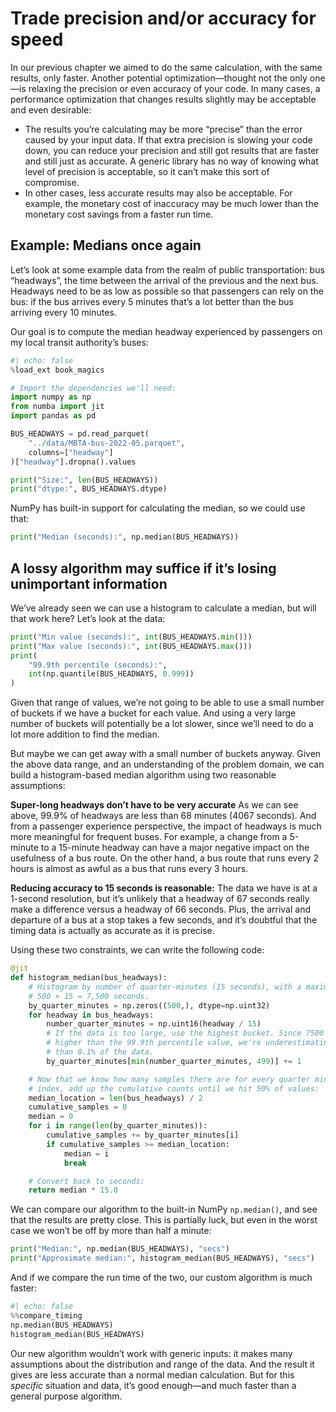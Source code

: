 # Trade precision and/or accuracy for speed

In our previous chapter we aimed to do the same calculation, with the same results, only faster.
Another potential optimization—thought not the only one—is relaxing the precision or even accuracy of your code.
In many cases, a performance optimization that changes results slightly may be acceptable and even desirable:

* The results you're calculating may be more "precise" than the error caused by your input data.
  If that extra precision is slowing your code down, you can reduce your precision and still got results that are faster and still just as accurate.
  A generic library has no way of knowing what level of precision is acceptable, so it can't make this sort of compromise.
* In other cases, less accurate results may also be acceptable.
  For example, the monetary cost of inaccuracy may be much lower than the monetary cost savings from a faster run time.

## Example: Medians once again

Let's look at some example data from the realm of public transportation: bus "headways", the time between the arrival of the previous and the next bus.
Headways need to be as low as possible so that passengers can rely on the bus: if the bus arrives every 5 minutes that's a lot better than the bus arriving every 10 minutes.

Our goal is to compute the median headway experienced by passengers on my local transit authority's buses:

```python
#| echo: false
%load_ext book_magics
```

```python
# Import the dependencies we'll need:
import numpy as np
from numba import jit
import pandas as pd

BUS_HEADWAYS = pd.read_parquet(
    "../data/MBTA-bus-2022-05.parquet",
    columns=["headway"]
)["headway"].dropna().values

print("Size:", len(BUS_HEADWAYS))
print("dtype:", BUS_HEADWAYS.dtype)
```

NumPy has built-in support for calculating the median, so we could use that:

```python
print("Median (seconds):", np.median(BUS_HEADWAYS))
```

## A lossy algorithm may suffice if it's losing unimportant information

We've already seen we can use a histogram to calculate a median, but will that work here?
Let's look at the data:

```python
print("Min value (seconds):", int(BUS_HEADWAYS.min()))
print("Max value (seconds):", int(BUS_HEADWAYS.max()))
print(
    "99.9th percentile (seconds):",
    int(np.quantile(BUS_HEADWAYS, 0.999))
)
```

Given that range of values, we're not going to be able to use a small number of buckets if we have a bucket for each value.
And using a very large number of buckets will potentially be a lot slower, since we'll need to do a lot more addition to find the median.

But maybe we can get away with a small number of buckets anyway.
Given the above data range, and an understanding of the problem domain, we can build a histogram-based median algorithm using two reasonable assumptions:

**Super-long headways don't have to be very accurate** As we can see above, 99.9% of headways are less than 68 minutes (4067 seconds).
And from a passenger experience perspective, the impact of headways is much more meaningful for frequent buses.
For example, a change from a 5-minute to a 15-minute headway can have a major negative impact on the usefulness of a bus route.
On the other hand, a bus route that runs every 2 hours is almost as awful as a bus that runs every 3 hours.

**Reducing accuracy to 15 seconds is reasonable:** The data we have is at a 1-second resolution, but it's unlikely that a headway of 67 seconds really make a difference versus a headway of 66 seconds.
Plus, the arrival and departure of a bus at a stop takes a few seconds, and it's doubtful that the timing data is actually as accurate as it is precise.

Using these two constraints, we can write the following code:

```python
@jit
def histogram_median(bus_headways):
    # Histogram by number of quarter-minutes (15 seconds), with a maximum of
    # 500 × 15 = 7,500 seconds.
    by_quarter_minutes = np.zeros((500,), dtype=np.uint32)
    for headway in bus_headways:
        number_quarter_minutes = np.uint16(headway / 15)
        # If the data is too large, use the highest bucket. Since 7500 is
        # higher than the 99.9th percentile value, we're underestimating less
        # than 0.1% of the data.
        by_quarter_minutes[min(number_quarter_minutes, 499)] += 1

    # Now that we know how many samples there are for every quarter minute
    # index, add up the cumulative counts until we hit 50% of values:
    median_location = len(bus_headways) / 2
    cumulative_samples = 0
    median = 0
    for i in range(len(by_quarter_minutes)):
        cumulative_samples += by_quarter_minutes[i]
        if cumulative_samples >= median_location:
            median = i
            break

    # Convert back to seconds:
    return median * 15.0
```

We can compare our algorithm to the built-in NumPy `np.median()`, and see that the results are pretty close.
This is partially luck, but even in the worst case we won't be off by more than half a minute:

```python
print("Median:", np.median(BUS_HEADWAYS), "secs")
print("Approximate median:", histogram_median(BUS_HEADWAYS), "secs")
```

And if we compare the run time of the two, our custom algorithm is much faster:

```python
#| echo: false
%%compare_timing
np.median(BUS_HEADWAYS)
histogram_median(BUS_HEADWAYS)
```

Our new algorithm wouldn't work with generic inputs: it makes many assumptions about the distribution and range of the data.
And the result it gives are less accurate than a normal median calculation.
But for this _specific_ situation and data, it's good enough—and much faster than a general purpose algorithm.
